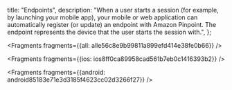   title: "Endpoints",
  description: "When a user starts a session (for example, by launching your mobile app), your mobile or web application can automatically register (or update) an endpoint with Amazon Pinpoint. The endpoint represents the device that the user starts the session with.",
};






<Fragments fragments={{all: alle56c8e9b99811a899efd414e38fe0b66}} />




<Fragments fragments={{ios: ios8ff0ca89958cad561b7eb0c1416393b2}} />



<Fragments fragments={{android: android85183e71e3d3185f4623cc02d3266f27}} />